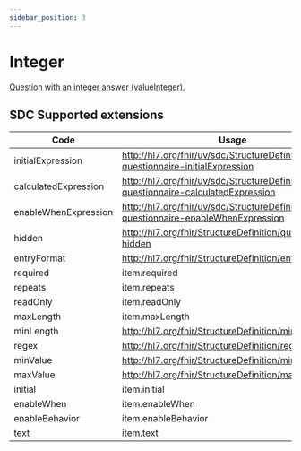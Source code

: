 ```yaml
---
sidebar_position: 3
---
```


# Integer

[Question with an integer answer (valueInteger).](https://hl7.org/fhir/r4/codesystem-item-type.html#item-type-integer)

## SDC Supported extensions

| Code                 | Usage                                                                                 |
| -------------------- | ------------------------------------------------------------------------------------- |
| initialExpression    | http://hl7.org/fhir/uv/sdc/StructureDefinition/sdc-questionnaire-initialExpression    |
| calculatedExpression | http://hl7.org/fhir/uv/sdc/StructureDefinition/sdc-questionnaire-calculatedExpression |
| enableWhenExpression | http://hl7.org/fhir/uv/sdc/StructureDefinition/sdc-questionnaire-enableWhenExpression |
| hidden               | http://hl7.org/fhir/StructureDefinition/questionnaire-hidden                          |
| entryFormat          | http://hl7.org/fhir/StructureDefinition/entryFormat                                   |
| required             | item.required                                                                         |
| repeats              | item.repeats                                                                          |
| readOnly             | item.readOnly                                                                         |
| maxLength            | item.maxLength                                                                        |
| minLength            | http://hl7.org/fhir/StructureDefinition/minLength                                     |
| regex                | http://hl7.org/fhir/StructureDefinition/regex                                         |
| minValue             | http://hl7.org/fhir/StructureDefinition/minValue                                      |
| maxValue             | http://hl7.org/fhir/StructureDefinition/maxValue                                      |
| initial              | item.initial                                                                          |
| enableWhen           | item.enableWhen                                                                       |
| enableBehavior       | item.enableBehavior                                                                   |
| text                 | item.text                                                                             |
